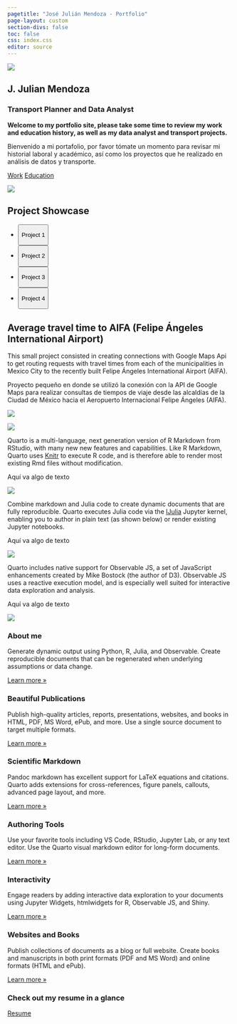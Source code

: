 ```yaml
---
pagetitle: "José Julián Mendoza - Portfolio"
page-layout: custom
section-divs: false
toc: false
css: index.css
editor: source
---
```


::: hero-banner
::: {.hero-image .hero-image-left}
![](images/fig2.png)
:::

::: content-block
# J. Julian Mendoza

### Transport Planner and Data Analyst

**Welcome to my portfolio site, please take some time to review my work and education history, as well as my data analyst and transport projects.**

Bienvenido a mi portafolio, por favor tómate un momento para revisar mi historial laboral y académico, así como los proyectos que he realizado en análisis de datos y transporte.

::: hero-buttons
[Work](docs/get-started/){.btn-action-primary .btn-action .btn .btn-success .btn-lg role="button"} [Education](docs/guide/){#btn-guide .btn-action .btn .btn-info .btn-lg role="button"}
:::
:::

::: {.hero-image .hero-image-right}
![](images/fig1.png)
:::
:::

::: {.hello-quarto .alt-background}
::: content-block
::: hello-quarto-banner
# Project Showcase

<ul class="nav nav-pills" id="hello-quarto-tab" role="tablist">

<li class="nav-item" role="presentation">

<button class="nav-link active" id="project1-tab" data-bs-toggle="tab" data-bs-target="#project1" type="button" role="tab" aria-controls="project1" aria-selected="true">

Project 1

</button>

</li>

<li class="nav-item" role="presentation">

<button class="nav-link" id="project2-tab" data-bs-toggle="tab" data-bs-target="#project2" type="button" role="tab" aria-controls="project2" aria-selected="false">

Project 2

</button>

</li>

<li class="nav-item" role="presentation">

<button class="nav-link" id="project3-tab" data-bs-toggle="tab" data-bs-target="#project3" type="button" role="tab" aria-controls="project3" aria-selected="false">

Project 3

</button>

</li>

<li class="nav-item" role="presentation">

<button class="nav-link" id="project4-tab" data-bs-toggle="tab" data-bs-target="#project4" type="button" role="tab" aria-controls="project4" aria-selected="false">

Project 4

</button>

</li>

</ul>
:::

::: {#hello-quarto-tabcontent .tab-content}
::: {#project1 .tab-pane .fade .show .active role="tabpanel" aria-labelledby="project1-tab"}
## Average travel time to AIFA (Felipe Ángeles International Airport)

This small project consisted in creating connections with Google Maps Api to get routing requests with travel times from each of the municipalities in Mexico City to the recently built Felipe Ángeles International Airport (AIFA).

Proyecto pequeño en donde se utilizó la conexión con la API de Google Maps para realizar consultas de tiempos de viaje desde las alcaldías de la Ciudad de México hacia el Aeropuerto Internacional Felipe Ángeles (AIFA).

::: grid
::: {.g-col-lg-6 .g-col-12}

::: {.hello-output .g-col-lg-6 .g-col-12}
![](images/map.png)
:::

:::

::: {.hello-output .g-col-lg-6 .g-col-12}
![](images/avg_t.png)
:::
:::
:::

::: {#project2 .tab-pane .fade role="tabpanel" aria-labelledby="project2-tab"}
Quarto is a multi-language, next generation version of R Markdown from RStudio, with many new new features and capabilities. Like R Markdown, Quarto uses [Knitr](https://yihui.org/knitr/) to execute R code, and is therefore able to render most existing Rmd files without modification.

::: grid
::: {.g-col-lg-6 .g-col-12}

Aquí va algo de texto

:::

::: {.hello-output .g-col-lg-6 .g-col-12}
![](images/hello-knitr.png)
:::
:::
:::

::: {#project3 .tab-pane .fade role="tabpanel" aria-labelledby="project3-tab"}
Combine markdown and Julia code to create dynamic documents that are fully reproducible. Quarto executes Julia code via the [IJulia](https://github.com/JuliaLang/IJulia.jl) Jupyter kernel, enabling you to author in plain text (as shown below) or render existing Jupyter notebooks.

::: grid
::: {.g-col-lg-6 .g-col-12}

Aquí va algo de texto

:::

::: {.hello-output .g-col-lg-6 .g-col-12}
![](images/hello-julia.png)
:::
:::
:::

::: {#project4 .tab-pane .fade role="tabpanel" aria-labelledby="project4-tab"}
Quarto includes native support for Observable JS, a set of JavaScript enhancements created by Mike Bostock (the author of D3). Observable JS uses a reactive execution model, and is especially well suited for interactive data exploration and analysis.

::: grid
::: {.g-col-lg-6 .g-col-12}

Aquí va algo de texto

:::

::: {.hello-output .g-col-lg-6 .g-col-12}
![](images/hello-observable.png)
:::
:::
:::
:::

::: grid
:::
:::
:::

::: content-block
::: features
::: feature
### About me

Generate dynamic output using Python, R, Julia, and Observable. Create reproducible documents that can be regenerated when underlying assumptions or data change.

::: learn-more
[Learn more »](docs/computations/python.qmd)
:::
:::

::: feature
### Beautiful Publications

Publish high-quality articles, reports, presentations, websites, and books in HTML, PDF, MS Word, ePub, and more. Use a single source document to target multiple formats.

::: learn-more
[Learn more »](docs/output-formats/all-formats.qmd)
:::
:::

::: feature
### Scientific Markdown

Pandoc markdown has excellent support for LaTeX equations and citations. Quarto adds extensions for cross-references, figure panels, callouts, advanced page layout, and more.

::: learn-more
[Learn more »](docs/authoring/markdown-basics.qmd)
:::
:::

::: feature
### Authoring Tools

Use your favorite tools including VS Code, RStudio, Jupyter Lab, or any text editor. Use the Quarto visual markdown editor for long-form documents.

::: learn-more
[Learn more »](docs/tools/jupyter-lab.qmd)
:::
:::

::: feature
### Interactivity

Engage readers by adding interactive data exploration to your documents using Jupyter Widgets, htmlwidgets for R, Observable JS, and Shiny.

::: learn-more
[Learn more »](docs/interactive/)
:::
:::

::: feature
### Websites and Books

Publish collections of documents as a blog or full website. Create books and manuscripts in both print formats (PDF and MS Word) and online formats (HTML and ePub).

::: learn-more
[Learn more »](docs/websites/)
:::
:::
:::
:::

::: {.get-started .alt-background}
::: content-block
### Check out my resume in a glance

[Resume](docs/get-started/index.html){.btn-action-primary .btn-action .btn .btn-success .btn-lg role="button"}
:::
:::
